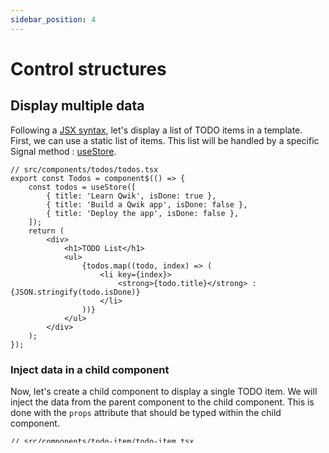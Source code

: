 ```yaml
---
sidebar_position: 4
---
```


# Control structures

## Display multiple data

Following a [JSX syntax](https://www.typescriptlang.org/docs/handbook/jsx.html), let's display a list of TODO items in a template.
First, we can use a static list of items. 
This list will be handled by a specific Signal method : [useStore](https://qwik.dev/docs/components/state/#usestore).

```tsx
// src/components/todos/todos.tsx
export const Todos = component$(() => {
    const todos = useStore([
        { title: 'Learn Qwik', isDone: true },
        { title: 'Build a Qwik app', isDone: false },
        { title: 'Deploy the app', isDone: false },
    ]);
    return (
        <div>
            <h1>TODO List</h1>
            <ul>
                {todos.map((todo, index) => (
                    <li key={index}>
                        <strong>{todo.title}</strong> : {JSON.stringify(todo.isDone)}
                    </li>
                ))}
            </ul>
        </div>
    );
});
```

### Inject data in a child component

Now, let's create a child component to display a single TODO item.
We will inject the data from the parent component to the child component.
This is done with the `props` attribute that should be typed within the child component.

```tsx
// src/components/todo-item/todo-item.tsx
interface TodoItemProps {
    title: string;
    isDone: boolean;
}

export const TodoItem = component$<{ todo: TodoItemProps }>((props) => {
    return (
        <li>
            <strong>{props.todo.title}</strong> : {JSON.stringify(props.todo.isDone)}
        </li>
    );
});
```

Then, we can use the `Todo` component in the `Todos` component.

```tsx
// src/components/todos/todos.tsx
export const Todos = component$(() => {
    const todos = useStore([
        { title: 'Learn Qwik', isDone: true },
        { title: 'Build a Qwik app', isDone: false },
        { title: 'Deploy the app', isDone: false },
    ]);
    return (
        <div>
            <h1>TODO List</h1>
            <ul>
                {todos.map((todo, index) => (
                    <TodoItem key={index} todo={todo} />
                ))}
            </ul>
        </div>
    );
});
```

## Conditional rendering

We have a boolean variable in the component, now we can use it to conditionally render some elements.

```tsx
// src/components/todo-item/todo-item.tsx
export const TodoItem = component$<{todo: TodoItemProps}>((props) => {
    return (
            <span>
                <strong>{props.todo.title}</strong> : {props.todo.isDone ? 'Done' : 'Not Done'}
            </span>
    );
});
```